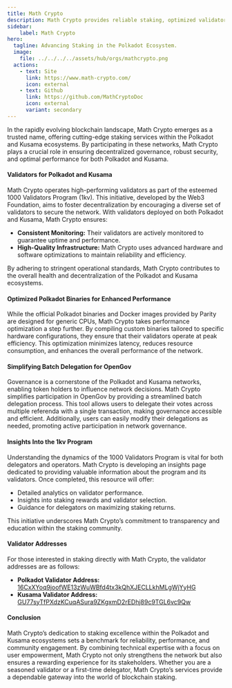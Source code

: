 ```yaml
---
title: Math Crypto
description: Math Crypto provides reliable staking, optimized validators, and governance tools for Polkadot and Kusama networks.
sidebar:
    label: Math Crypto
hero:
  tagline: Advancing Staking in the Polkadot Ecosystem.
  image: 
    file: ../../../../assets/hub/orgs/mathcrypto.png
  actions:
    - text: Site
      link: https://www.math-crypto.com/
      icon: external
    - text: Github
      link: https://github.com/MathCryptoDoc
      icon: external
      variant: secondary
---
```



In the rapidly evolving blockchain landscape, Math Crypto emerges as a trusted name, offering cutting-edge staking services within the Polkadot and Kusama ecosystems. By participating in these networks, Math Crypto plays a crucial role in ensuring decentralized governance, robust security, and optimal performance for both Polkadot and Kusama.

#### Validators for Polkadot and Kusama
Math Crypto operates high-performing validators as part of the esteemed 1000 Validators Program (1kv). This initiative, developed by the Web3 Foundation, aims to foster decentralization by encouraging a diverse set of validators to secure the network. With validators deployed on both Polkadot and Kusama, Math Crypto ensures:

- **Consistent Monitoring:** Their validators are actively monitored to guarantee uptime and performance.
- **High-Quality Infrastructure:** Math Crypto uses advanced hardware and software optimizations to maintain reliability and efficiency.

By adhering to stringent operational standards, Math Crypto contributes to the overall health and decentralization of the Polkadot and Kusama ecosystems.

#### Optimized Polkadot Binaries for Enhanced Performance
While the official Polkadot binaries and Docker images provided by Parity are designed for generic CPUs, Math Crypto takes performance optimization a step further. By compiling custom binaries tailored to specific hardware configurations, they ensure that their validators operate at peak efficiency. This optimization minimizes latency, reduces resource consumption, and enhances the overall performance of the network.

#### Simplifying Batch Delegation for OpenGov
Governance is a cornerstone of the Polkadot and Kusama networks, enabling token holders to influence network decisions. Math Crypto simplifies participation in OpenGov by providing a streamlined batch delegation process. This tool allows users to delegate their votes across multiple referenda with a single transaction, making governance accessible and efficient. Additionally, users can easily modify their delegations as needed, promoting active participation in network governance.

#### Insights Into the 1kv Program
Understanding the dynamics of the 1000 Validators Program is vital for both delegators and operators. Math Crypto is developing an insights page dedicated to providing valuable information about the program and its validators. Once completed, this resource will offer:

- Detailed analytics on validator performance.
- Insights into staking rewards and validator selection.
- Guidance for delegators on maximizing staking returns.

This initiative underscores Math Crypto’s commitment to transparency and education within the staking community.

#### Validator Addresses
For those interested in staking directly with Math Crypto, the validator addresses are as follows:
- **Polkadot Validator Address:** [16CxXYoq9joofWE13zWuWBfd4tx3kQhXJECLLkhMLgWjYyHG](https://polkadot.subscan.io/account/16CxXYoq9joofWE13zWuWBfd4tx3kQhXJECLLkhMLgWjYyHG)
- **Kusama Validator Address:** [GU77syTfPXdzKCuqASura9ZKgxmD2rEDhj89c9TGL6vc9Qw](https://kusama.subscan.io/account/GU77syTfPXdzKCuqASura9ZKgxmD2rEDhj89c9TGL6vc9Qw)

#### Conclusion
Math Crypto’s dedication to staking excellence within the Polkadot and Kusama ecosystems sets a benchmark for reliability, performance, and community engagement. By combining technical expertise with a focus on user empowerment, Math Crypto not only strengthens the network but also ensures a rewarding experience for its stakeholders. Whether you are a seasoned validator or a first-time delegator, Math Crypto’s services provide a dependable gateway into the world of blockchain staking.
